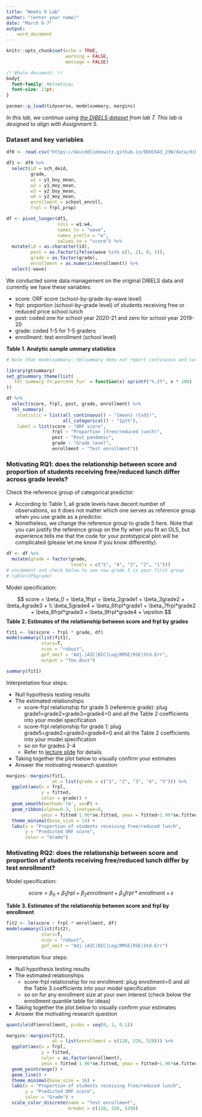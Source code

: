 ```yaml
---
title: "Weeks 9 Lab"
author: "(enter your name)"
date: "March 6-7"
output: 
    word_document
---
```

```r
knitr::opts_chunk$set(echo = TRUE,
                      warning = FALSE,
                      message = FALSE)
```

```css
/* Whole document: */
body{
  font-family: Helvetica;
  font-size: 13pt;
}
```


```r
pacman::p_load(tidyverse, modelsummary, margins)
```

*In this lab, we continue using [the DIBELS dataset](https://daviddliebowitz.github.io/EDUC643_23W/data/dibels.csv) from lab 7. This lab is designed to align with Assignment 5.*


### Dataset and key variables

```r
df0 <- read.csv("https://daviddliebowitz.github.io/EDUC643_23W/data/dibels.csv") 
```

```r
df1 <- df0 %>% 
  select(id = sch_deid,
         grade,
         w1 = y1_boy_mean,
         w2 = y1_moy_mean,
         w3 = y2_boy_mean,
         w4 = y2_moy_mean,
         enrollment = school_enroll,
         frpl = frpl_prop)

df <- pivot_longer(df1,
                   cols = w1:w4,
                   names_to = "wave",
                   names_prefix = "w",
                   values_to = "score") %>% 
  mutate(id = as.character(id),
         post = as.factor(ifelse(wave %in% c(1, 2), 0, 1)),
         grade = as.factor(grade),
         enrollment = as.numeric(enrollment)) %>% 
  select(-wave)
```

We conducted some data management on the original DIBELS data and currently we have these variables:

 - score: ORF score (school-by-grade-by-wave level)
 - frpl: proportion (school-by-grade level) of students receiving free or reduced price school lunch 
 - post: coded one for school year 2020-21 and zero for school year 2019-20
 - grade: coded 1-5 for 1-5 graders
 - enrollment: test enrollment (school level) 

**Table 1. Analytic sample ummary statistics**

```r
# Note that modelsummary::tblsummary does not report continuous and categorical variables in one table - but that function remains your first option. Here we try another package::function here - gtsummary::tbl_summary() just for your curiosity.

library(gtsummary)
set_gtsummary_theme(list(
  `tbl_summary-fn:percent_fun` = function(x) sprintf("%.2f", x * 100)
))

df %>%
  select(score, frpl, post, grade, enrollment) %>% 
  tbl_summary(
    statistic = list(all_continuous() ~ "{mean} ({sd})",
                     all_categorical() ~ "{p}%"),
    label = list(score ~ "ORF score",
                 frpl ~ "Proportion (free/reduced lunch)",
                 post ~ "Post pandemic",
                 grade ~ "Grade level",
                 enrollment ~ "Test enrollment"))

```


### Motivating RQ1: does the relationship between score and proportion of students receiving free/reduced lunch differ across grade levels?

Check the reference group of categorical predictor:

 - According to Table 1, all grade levels have decent number of observations, so it does not matter which one serves as reference group when you use grade as a predictor. 
 - Nonetheless, we change the reference group to grade 5 here. Note that you can justify the reference group on the fly when you fit an OLS, but experience tells me that the code for your prototypical plot will be complicated (please let me know if you know differently).

```r
df <- df %>% 
  mutate(grade = factor(grade, 
                        levels = c("5", "4", "3", "2", "1")))
# uncomment and check below to see now grade 5 is your first group
# table(df$grade)
```

Model specification:

$$ score = \beta_0 + \beta_1frpl + \beta_2grade1 + \beta_3grade2 + \beta_4grade3 + \\ \beta_5grade4 + \beta_6frpl*grade1 + \beta_7frpl*grade2 + \beta_8frpl*grade3 + \beta_9frpl*grade4 + \epsilon $$
**Table 2. Estimates of the relationship between score and frpl by grades**

```r
fit1 <- lm(score ~ frpl * grade, df)
modelsummary(list(fit1),
             stars=T,
             vcov = "robust",
             gof_omit = "Adj.|AIC|BIC|Log|RMSE|RSE|Std.Err",
             output = "foo.docx")

summary(fit1)
```

Interpretation four steps: 

 - Null hypothesis testing results
 - The estimated relationships
   - score-frpl relationship for grade 5 (reference grade): plug grade1=grade2=grade3=grade4=0 and all the Table 2 coefficients into your model specification
   - score-frpl relationship for grade 1: plug grade5=grade2=grade3=grade4=0 and all the Table 2 coefficients into your model specification
   - so on for grades 2-4
   - Refer to [lecture slide](https://daviddliebowitz.github.io/EDUC643_23W/slides/EDUC643_13_interactions.html#30) for details
 - Taking together the plot below to visually confirm your estimates
 - Answer the motivating research question

```r
margins::margins(fit1,
                 at = list(grade = c("1", "2", "3", "4", "5"))) %>% 
  ggplot(aes(x = frpl, 
             y = fitted, 
             color = grade)) +
  geom_smooth(method='lm', se=F) +
  geom_ribbon(alpha=0.3, linetype=0,
             ymin = fitted-1.96*se.fitted, ymax = fitted+1.96*se.fitted) +
  theme_minimal(base_size = 14) +
  labs(x = "Proportion of students receiving free/reduced lunch",
       y = "Predicted ORF score",
       color = "Grade")
```


### Motivating RQ2: does the relationship between score and proportion of students receiving free/reduced lunch differ by test enrollment?

Model specification:

$$ score = \beta_0 + \beta_1frpl + \beta_2enrollment + \beta_3frpl*enrollment + \epsilon $$


**Table 3. Estimates of the relationship between score and frpl by enrollment**

```r
fit2 <- lm(score ~ frpl * enrollment, df)
modelsummary(list(fit2),
             stars=T,
             vcov = "robust",
             gof_omit = "Adj.|AIC|BIC|Log|RMSE|RSE|Std.Err")
```

Interpretation four steps: 

 - Null hypothesis testing results
 - The estimated relationships
   - score-frpl relationship for no enrollment: plug enrollment=0 and all the Table 3 coefficients into your model specification
   - so on for any enrollment size at your own interest (check below the enrollment quantile table for ideas)
 - Taking together the plot below to visually confirm your estimates
 - Answer the motivating research question

```r
quantile(df$enrollment, probs = seq(0, 1, 0.1))

```

```r
margins::margins(fit2,
                 at = list(enrollment = c(120, 320, 520))) %>% 
  ggplot(aes(x = frpl, 
             y = fitted, 
             color = as.factor(enrollment),
             ymin = fitted-1.96*se.fitted, ymax = fitted+1.96*se.fitted)) +
  geom_pointrange() +
  geom_line() +
  theme_minimal(base_size = 16) +
  labs(x = "Proportion of students receiving free/reduced lunch",
       y = "Predicted ORF score",
       color = "Grade") +
  scale_color_discrete(name = "Test enrollment",
                       breaks = c(120, 320, 520))
```

